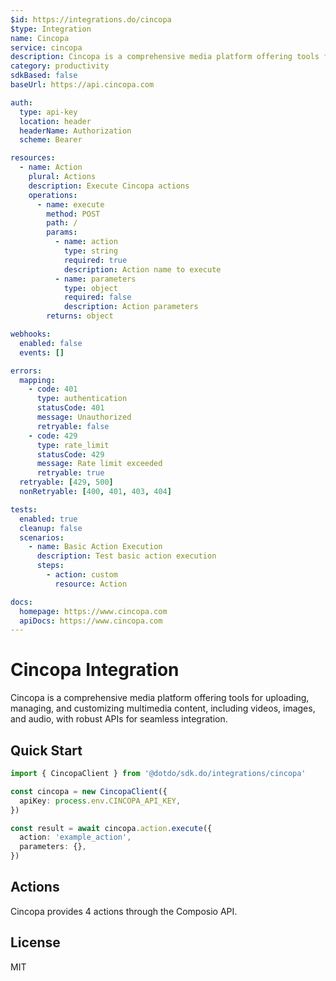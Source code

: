 ```yaml
---
$id: https://integrations.do/cincopa
$type: Integration
name: Cincopa
service: cincopa
description: Cincopa is a comprehensive media platform offering tools for uploading, managing, and customizing multimedia content, including videos, images, and audio, with robust APIs for seamless integration.
category: productivity
sdkBased: false
baseUrl: https://api.cincopa.com

auth:
  type: api-key
  location: header
  headerName: Authorization
  scheme: Bearer

resources:
  - name: Action
    plural: Actions
    description: Execute Cincopa actions
    operations:
      - name: execute
        method: POST
        path: /
        params:
          - name: action
            type: string
            required: true
            description: Action name to execute
          - name: parameters
            type: object
            required: false
            description: Action parameters
        returns: object

webhooks:
  enabled: false
  events: []

errors:
  mapping:
    - code: 401
      type: authentication
      statusCode: 401
      message: Unauthorized
      retryable: false
    - code: 429
      type: rate_limit
      statusCode: 429
      message: Rate limit exceeded
      retryable: true
  retryable: [429, 500]
  nonRetryable: [400, 401, 403, 404]

tests:
  enabled: true
  cleanup: false
  scenarios:
    - name: Basic Action Execution
      description: Test basic action execution
      steps:
        - action: custom
          resource: Action

docs:
  homepage: https://www.cincopa.com
  apiDocs: https://www.cincopa.com
---
```


# Cincopa Integration

Cincopa is a comprehensive media platform offering tools for uploading, managing, and customizing multimedia content, including videos, images, and audio, with robust APIs for seamless integration.

## Quick Start

```typescript
import { CincopaClient } from '@dotdo/sdk.do/integrations/cincopa'

const cincopa = new CincopaClient({
  apiKey: process.env.CINCOPA_API_KEY,
})

const result = await cincopa.action.execute({
  action: 'example_action',
  parameters: {},
})
```

## Actions

Cincopa provides 4 actions through the Composio API.

## License

MIT
